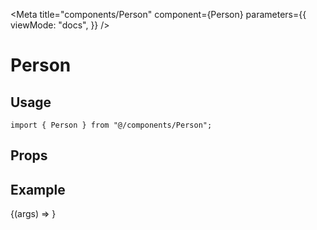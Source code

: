 
<Meta
  title="components/Person"
  component={Person}
  parameters={{
    viewMode: "docs",
  }}
/>

# Person

## Usage

```tsx
import { Person } from "@/components/Person";
```

## Props

<ArgsTable component={Person} />

## Example

<Canvas>
  <Story
    name="Default"
    args={{
      name: "Eddy Sims",
      userRole: "Developer",
      biography: { raw: mockParagraph },
      photo: mockImage,
    }}
  >
    {(args) => <Person {...args} />}
  </Story>
</Canvas>
